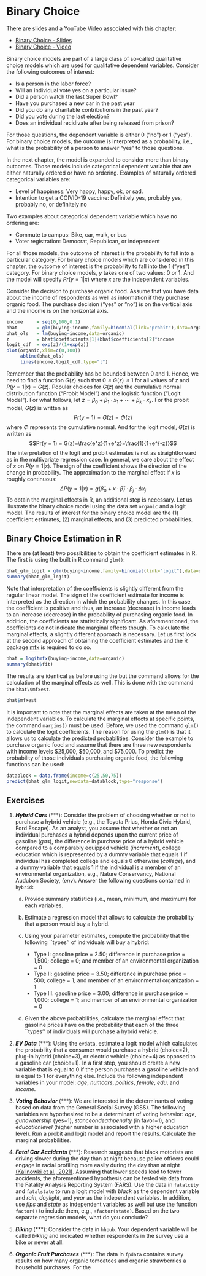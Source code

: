 # Binary Choice
There are slides and a YouTube Video associated with this chapter:

- [Binary Choice - Slides](https://github.com/jrfdumortier/slidesstatistics/raw/main/BinaryChoice.pdf)
- [Binary Choice - Video](https://youtu.be/6--cCcD2Tts)

Binary choice models are part of a large class of so-called qualitative choice models which are used for qualitative dependent variables. Consider the following outcomes of interest:

- Is a person in the labor force?
- Will an individual vote yes on a particular issue? 
- Did a person watch the last Super Bowl? 
- Have you purchased a new car in the past year 
- Did you do any charitable contributions in the past year? 
- Did you vote during the last election?
- Does an individual recidivate after being released from prison?

For those questions, the dependent variable is either 0 ("no") or 1 ("yes"). For binary choice models, the outcome is interpreted as a probability, i.e., what is the probability of a person to answer "yes" to those questions. 

In the next chapter, the model is expanded to consider more than binary outcomes. Those models include categorical dependent variable that are either naturally ordered or have no ordering. Examples of naturally ordered categorical variables are: 

- Level of happiness: Very happy, happy, ok, or sad.
- Intention to get a COIVID-19 vaccine: Definitely yes, probably yes, probably no, or definitely no

Two examples about categorical dependent variable which have no ordering are:

- Commute to campus: Bike, car, walk, or bus
- Voter registration: Democrat, Republican, or independent

For all those models, the outcome of interest is the probability to fall into a particular category. For binary choice models which are considered in this chapter, the outcome of interest is the probability to fall into the 1 ("yes") category. For binary choice models, *y* takes one of two values: 0 or 1. And the model will specify $Pr(y=1|x)$ where *x* are the independent variables.   

Consider the decision to purchase organic food. Assume that you have data about the income of respondents as well as information if they purchase organic food. The purchase decision ("yes" or "no") is on the vertical axis and the income is on the horizontal axis.

```r
income     = seq(0,100,0.1)
bhat       = glm(buying~income,family=binomial(link="probit"),data=organic)
bhat_ols   = lm(buying~income,data=organic)
z          = bhat$coefficients[1]+bhat$coefficients[2]*income
logit_cdf  = exp(z)/(1+exp(z))
plot(organic,xlim=c(0,100))
     abline(bhat_ols)
     lines(income,logit_cdf,type="l")
```

Remember that the probability has be bounded between 0 and 1. Hence, we need to find a function $G(z)$ such that $0 \leq G(z) \leq 1$ for all values of $z$ and $P(y=1|x)=G(z)$. Popular choices for $G(z)$ are the cumulative normal distribution function ("Probit Model") and the logistic function ("Logit Model"). For what follows, let $z=\beta_0+\beta_1 \cdot x_1 + \cdots + \beta_k \cdot x_k$. For the probit model, $G(z)$ is written as
$$Pr(y = 1) = G(z)=\Phi(z)$$
where $\Phi$ represents the cumulative normal. And for the logit model, $G(z)$ is written as
$$Pr(y = 1) = G(z)=\frac{e^z}{1+e^z}=\frac{1}{1+e^{-z}}$$
The interpretation of the logit and probit estimates is not as straightforward as in the multivariate regression case. In general, we care about the effect of $x$ on $P(y=1|x)$. The sign of the coefficient shows the direction of the change in probability. The approximation to the marginal effect if $x$ is roughly continuous:
$$\Delta P(y=1|x) \approx g(\hat{\beta}_0 + x \cdot \hat{\beta}) \cdot \beta_j \cdot \Delta x_j$$
To obtain the marginal effects in R, an additional step is necessary. Let us illustrate the binary choice model using the data set `organic` and a logit model. The results of interest for the binary choice model are the (1) coefficient estimates, (2) marginal effects, and (3) predicted probabilities.

## Binary Choice Estimation in R
There are (at least) two possibilities to obtain the coefficient estimates in R. The first is using the built in R command `glm()`: 

```r
bhat_glm_logit = glm(buying~income,family=binomial(link="logit"),data=organic)
summary(bhat_glm_logit)
```
       
Note that interpretation of the coefficients is slightly different from the regular linear model. The sign of the coefficient estimate for income is interpreted as the direction in which the probability changes. In this case, the coefficient is positive and thus, an increase (decrease) in income leads to an increase (decrease) in the probability of purchasing organic food. In addition, the coefficients are statistically significant. As aforementioned, the coefficients do not indicate the marginal effects though. To calculate the marginal effects, a slightly different approach is necessary. Let us first look at the second approach of obtaining the coefficient estimates and the R package [mfx](https://cran.r-project.org/web/packages/mfx/index.html) is required to do so. 


```r
bhat = logitmfx(buying~income,data=organic)
summary(bhat$fit)
```

The results are identical as before using the \texttt{glm()} but the command \texttt{logitmfx()} allows for the calculation of the marginal effects as well. This is done with the command the `bhat\$mfxest`.

```r
bhat$mfxest
```

It is important to note that the marginal effects are taken at the mean of the independent variables. To calculate the marginal effects at specific points, the command `margins()` must be used. Before, we used the command `glm()` to calculate the logit coefficients. The reason for using the `glm()` is that it allows us to calculate the predicted probabilities. Consider the example to purchase organic food and assume that there are three new respondents with income levels \$25,000, \$50,000, and \$75,000. To predict the probability of those individuals purchasing organic food, the following functions can be used:  

```r
datablock = data.frame(income=c(25,50,75))
predict(bhat_glm_logit,newdata=datablock,type="response")
```

## Exercises

1. ***Hybrid Cars*** (\*\*\*): Consider the problem of choosing whether or not to purchase a hybrid vehicle (e.g., the Toyota Prius, Honda Civic Hybrid, Ford Escape). As an analyst, you assume that whether or not an individual purchases a hybrid depends upon the current price of gasoline ($gas$), the difference in purchase price of a hybrid vehicle compared to a comparably equipped vehicle ($increment$), college education which is represented by a dummy variable that equals 1 if individual has completed college and equals 0 otherwise ($college$), and a dummy variable that equals 1 if the individual is a member of an environmental organization, e.g., Nature Conservancy, National Audubon Society, ($env$). Answer the following questions contained in `hybrid`:

     a. Provide summary statistics (i.e., mean, minimum, and maximum) for each variables.
     b. Estimate a regression model that allows to calculate the probability that a person would buy a hybrid.
     c. Using your parameter estimates, compute the probability that the following ``types'' of individuals will buy a hybrid:

          - Type I: gasoline price = 2.50; difference in purchase price = 1,500; college = 0; and member of an environmental organization = 0
          - Type II: gasoline price = 3.50; difference in purchase price = 500; college = 1; and member of an environmental organization = 1
          - Type III: gasoline price = 3.00; difference in purchase price = 1,000; college = 1; and member of an environmental organization = 0

     d. Given the above probabilities, calculate the marginal effect that gasoline prices have on the probability that each of the three ``types'' of individuals will purchase a hybrid vehicle.

2. ***EV Data*** (\*\*\*): Using the `evdata`, estimate a logit model which calculates the probability that a consumer would purchase a hybrid (choice=2), plug-in hybrid (choice=3), or electric vehicle (choice=4) as opposed to a gasoline car (choice=1). In a first step, you should create a new variable that is equal to 0 if the person purchases a gasoline vehicle and is equal to 1 for everything else. Include the following independent variables in your model: $age$, $numcars$, $politics$, $female$, $edu$, and $income$. 

3. ***Voting Behavior*** (\*\*\*): We are interested in the determinants of voting based on data from the General Social Survey (GSS). The following variables are hypothesized to be a determinant of voting behavior: $age$, $gun ownership$ (yes=1), $stance on death penalty$ (in favor=1), and $education level$ (higher number is associated with a higher education level). Run a probit and logit model and report the results. Calculate the marginal probabilities.

4. ***Fatal Car Accidents*** (\*\*\*): Research suggests that black motorists are driving slower during the day than at night because police officers could engage in racial profiling more easily during the day than at night [(Kalinowki et al., 2021)](https://doi.org/10.3386/w28789). Assuming that lower speeds lead to fewer accidents, the aforementioned hypothesis can be tested via data from the Fatality Analysis Reporting System (FARS). Use the data in `fatalcity` and `fatalstate` to run a logit model with $black$ as the dependent variable and $rain$, $daylight$, and $year$ as the independent variables. In addition, use $fips$ and $state$ as independent variables as well but use the function `factor()` to include them, e.g., `+factor(state)`. Based on the two separate regression models, what do you conclude?

5. ***Biking*** (\*\*\*): Consider the data in `hhpub`. Your dependent variable will be called $biking$ and indicated whether respondents in the survey use a bike or never at all. 

6. ***Organic Fruit Purchases*** (\*\*\*): The data in `fpdata` contains survey results on how many organic tomoatoes and organic strawberries a household purchases. For the 
